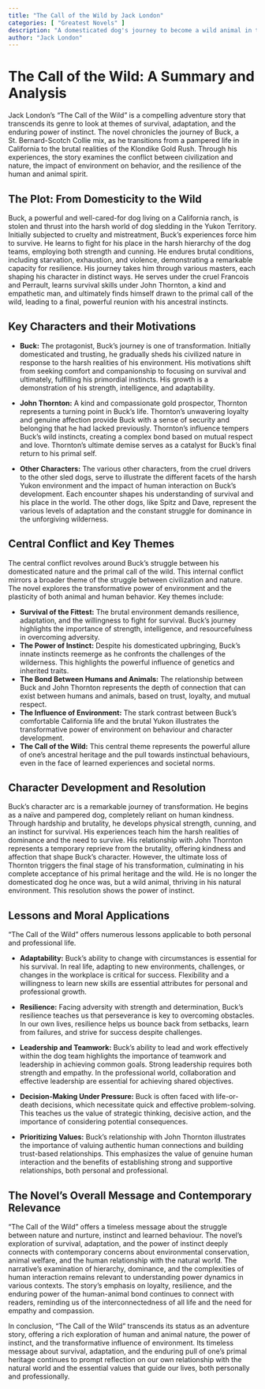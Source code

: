 ```yaml
---
title: "The Call of the Wild by Jack London"
categories: [ "Greatest Novels" ]
description: "A domesticated dog's journey to become a wild animal in the Yukon."
author: "Jack London"
---
```

# The Call of the Wild: A Summary and Analysis

Jack London's "The Call of the Wild" is a compelling adventure story that transcends its genre to look at themes of survival, adaptation, and the enduring power of instinct.  The novel chronicles the journey of Buck, a St. Bernard-Scotch Collie mix, as he transitions from a pampered life in California to the brutal realities of the Klondike Gold Rush. Through his experiences, the story examines the conflict between civilization and nature, the impact of environment on behavior, and the resilience of the human and animal spirit.


## The Plot: From Domesticity to the Wild

Buck, a powerful and well-cared-for dog living on a California ranch, is stolen and thrust into the harsh world of dog sledding in the Yukon Territory. Initially subjected to cruelty and mistreatment, Buck's experiences force him to survive. He learns to fight for his place in the harsh hierarchy of the dog teams, employing both strength and cunning. He endures brutal conditions, including starvation, exhaustion, and violence, demonstrating a remarkable capacity for resilience. His journey takes him through various masters, each shaping his character in distinct ways. He serves under the cruel Francois and Perrault, learns survival skills under John Thornton, a kind and empathetic man, and ultimately finds himself drawn to the primal call of the wild, leading to a final, powerful reunion with his ancestral instincts.

## Key Characters and their Motivations

* **Buck:** The protagonist, Buck's journey is one of transformation. Initially domesticated and trusting, he gradually sheds his civilized nature in response to the harsh realities of his environment. His motivations shift from seeking comfort and companionship to focusing on survival and ultimately, fulfilling his primordial instincts. His growth is a demonstration of his strength, intelligence, and adaptability.

* **John Thornton:** A kind and compassionate gold prospector, Thornton represents a turning point in Buck's life.  Thornton's unwavering loyalty and genuine affection provide Buck with a sense of security and belonging that he had lacked previously. Thornton's influence tempers Buck's wild instincts, creating a complex bond based on mutual respect and love.  Thornton's ultimate demise serves as a catalyst for Buck's final return to his primal self.

* **Other Characters:**  The various other characters, from the cruel drivers to the other sled dogs, serve to illustrate the different facets of the harsh Yukon environment and the impact of human interaction on Buck's development. Each encounter shapes his understanding of survival and his place in the world. The other dogs, like Spitz and Dave, represent the various levels of adaptation and the constant struggle for dominance in the unforgiving wilderness.

## Central Conflict and Key Themes

The central conflict revolves around Buck's struggle between his domesticated nature and the primal call of the wild. This internal conflict mirrors a broader theme of the struggle between civilization and nature.  The novel explores the transformative power of environment and the plasticity of both animal and human behavior. Key themes include:

* **Survival of the Fittest:** The brutal environment demands resilience, adaptation, and the willingness to fight for survival.  Buck's journey highlights the importance of strength, intelligence, and resourcefulness in overcoming adversity.
* **The Power of Instinct:**  Despite his domesticated upbringing, Buck's innate instincts reemerge as he confronts the challenges of the wilderness. This highlights the powerful influence of genetics and inherited traits.
* **The Bond Between Humans and Animals:** The relationship between Buck and John Thornton represents the depth of connection that can exist between humans and animals, based on trust, loyalty, and mutual respect.
* **The Influence of Environment:** The stark contrast between Buck's comfortable California life and the brutal Yukon illustrates the transformative power of environment on behaviour and character development.
* **The Call of the Wild:** This central theme represents the powerful allure of one's ancestral heritage and the pull towards instinctual behaviours, even in the face of learned experiences and societal norms.

## Character Development and Resolution

Buck’s character arc is a remarkable journey of transformation. He begins as a naïve and pampered dog, completely reliant on human kindness. Through hardship and brutality, he develops physical strength, cunning, and an instinct for survival. His experiences teach him the harsh realities of dominance and the need to survive. His relationship with John Thornton represents a temporary reprieve from the brutality, offering kindness and affection that shape Buck's character.  However, the ultimate loss of Thornton triggers the final stage of his transformation, culminating in his complete acceptance of his primal heritage and the wild. He is no longer the domesticated dog he once was, but a wild animal, thriving in his natural environment. This resolution shows the power of instinct.


## Lessons and Moral Applications

"The Call of the Wild" offers numerous lessons applicable to both personal and professional life.

* **Adaptability:** Buck's ability to change with circumstances is essential for his survival. In real life, adapting to new environments, challenges, or changes in the workplace is critical for success. Flexibility and a willingness to learn new skills are essential attributes for personal and professional growth.

* **Resilience:**  Facing adversity with strength and determination, Buck’s resilience teaches us that perseverance is key to overcoming obstacles. In our own lives, resilience helps us bounce back from setbacks, learn from failures, and strive for success despite challenges.

* **Leadership and Teamwork:**  Buck's ability to lead and work effectively within the dog team highlights the importance of teamwork and leadership in achieving common goals.  Strong leadership requires both strength and empathy. In the professional world, collaboration and effective leadership are essential for achieving shared objectives.

* **Decision-Making Under Pressure:** Buck is often faced with life-or-death decisions, which necessitate quick and effective problem-solving. This teaches us the value of strategic thinking, decisive action, and the importance of considering potential consequences.

* **Prioritizing Values:** Buck’s relationship with John Thornton illustrates the importance of valuing authentic human connections and building trust-based relationships. This emphasizes the value of genuine human interaction and the benefits of establishing strong and supportive relationships, both personal and professional.

##  The Novel's Overall Message and Contemporary Relevance

"The Call of the Wild" offers a timeless message about the struggle between nature and nurture, instinct and learned behaviour.  The novel's exploration of survival, adaptation, and the power of instinct deeply connects with contemporary concerns about environmental conservation, animal welfare, and the human relationship with the natural world. The narrative's examination of hierarchy, dominance, and the complexities of human interaction remains relevant to understanding power dynamics in various contexts. The story's emphasis on loyalty, resilience, and the enduring power of the human-animal bond continues to connect with readers, reminding us of the interconnectedness of all life and the need for empathy and compassion.

In conclusion, "The Call of the Wild" transcends its status as an adventure story, offering a rich exploration of human and animal nature, the power of instinct, and the transformative influence of environment. Its timeless message about survival, adaptation, and the enduring pull of one's primal heritage continues to prompt reflection on our own relationship with the natural world and the essential values that guide our lives, both personally and professionally.

